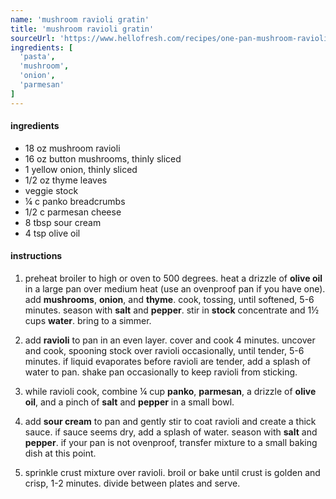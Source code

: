 ```yaml
---
name: 'mushroom ravioli gratin'
title: 'mushroom ravioli gratin'
sourceUrl: 'https://www.hellofresh.com/recipes/one-pan-mushroom-ravioli-gratin-59a83cd40534684cac54d7e2'
ingredients: [
  'pasta',
  'mushroom',
  'onion',
  'parmesan'
]
---
```


#### ingredients

- 18 oz mushroom ravioli
- 16 oz button mushrooms, thinly sliced
- 1 yellow onion, thinly sliced
- 1/2 oz thyme leaves
- veggie stock
- ¼ c panko breadcrumbs
- 1/2 c parmesan cheese
- 8 tbsp sour cream
- 4 tsp olive oil

#### instructions

1. preheat broiler to high or oven to 500 degrees. heat a drizzle of **olive oil** in a large pan over medium heat (use an ovenproof pan if you have one). add **mushrooms**, **onion**, and **thyme**. cook, tossing, until softened, 5-6 minutes. season with **salt** and **pepper**. stir in **stock** concentrate and 1½ cups **water**. bring to a simmer.

2. add **ravioli** to pan in an even layer. cover and cook 4 minutes. uncover and cook, spooning stock over ravioli occasionally, until tender, 5-6 minutes. if liquid evaporates before ravioli are tender, add a splash of water to pan. shake pan occasionally to keep ravioli from sticking.

3. while ravioli cook, combine ¼ cup **panko**, **parmesan**, a drizzle of **olive oil**, and a pinch of **salt** and **pepper** in a small bowl.

4. add **sour cream** to pan and gently stir to coat ravioli and create a thick sauce. if sauce seems dry, add a splash of water. season with **salt** and **pepper**. if your pan is not ovenproof, transfer mixture to a small baking dish at this point.

5. sprinkle crust mixture over ravioli. broil or bake until crust is golden and crisp, 1-2 minutes. divide between plates and serve.